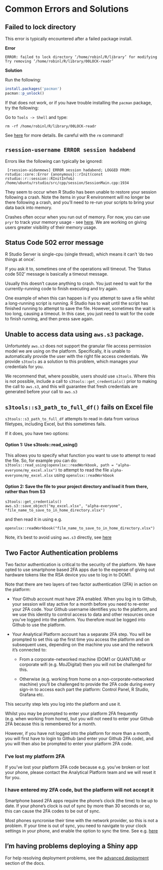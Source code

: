 # Common Errors and Solutions 

## Failed to lock directory

This error is typically encountered after a failed package install. 

**Error**
```
ERROR: failed to lock directory ‘/home/robinl/R/library’ for modifying
Try removing ‘/home/robinl/R/library/00LOCK-readr’
```

**Solution**

Run the following:
```r
install.packages('pacman')
pacman::p_unlock()
```

If that does not work, or if you have trouble installing the `pacman` package, try the following:

Go to  `Tools -> Shell` and type:

`rm -rf /home/robinl/R/library/00LOCK-readr`

See [here](http://linuxcommand.org/man_pages/rm1.html) for more details.  Be careful with the `rm` command!

## `rsession-username ERROR session hadabend` 

Errors like the following can typically be ignored:

```
 [rsession-aidanmews] ERROR session hadabend; LOGGED FROM: rstudio::core::Error {anonymous}::rInit(const rstudio::r::session::RInitInfo&) /home/ubuntu/rstudio/src/cpp/session/SessionMain.cpp:1934
```

They seem to occur when R Studio has been unable to restore your session following a crash.  Note the items in your R environment will no longer be there following a crash, and you'll need to re-run your scripts to bring your data back into memory.

Crashes often occur when you run out of memory.  For now, you can use `pryr` to track your memory usage - see [here](https://rdrr.io/cran/pryr/man/mem_used.html).  We are working on giving users greater visibility of their memory usage.

## Status Code 502 error message

R Studio Server is single-cpu (single thread), which means it can’t ‘do two things at once’.

If you ask it to, sometimes one of the operations will timeout.  The 'Status code 502' message is basically a timeout message.

Usually this doesn't cause anything to crash.  You just need to wait for the currently-running code to finish executing and try again.

One example of when this can happen is if you attempt to save a file whilst a long-running script is running.  R Studio has to wait until the script has finished running to attempt to save the file.  However, sometimes the wait is too long, causing a timeout.  In this case, you just need to wait for the code to finish running, and then press save again.


## Unable to access data using `aws.s3` package.

Unfortuntely `aws.s3` does not support the granular file access permission model we are using on the platform.  Specifically, it is unable to automatically provide the user with the right file access credentials.  We provide `s3tools` as a solution to this problem, which manages your credentials for you.

We recommend that, where possible, users should use `s3tools`.  Where this is not possible, include a call to `s3tools::get_credentials()` prior to making the call to `aws.s3`, and this will guarantee that fresh credentials are generated before your call to `aws.s3`

## `s3tools::s3_path_to_full_df()` fails on Excel file

`s3tools::s3_path_to_full_df` attempts to read in data from various filetypes, including Excel, but this sometimes fails.

If it does, you have two options:

#### Option 1:  Use s3tools::read_using()

This allows you to specify what function you want to use to attempt to read the file. So, for example you can do: 
`s3tools::read_using(openxlsx::readWorkbook, path = "alpha-everyone/my_excel.xlsx")` to attempt to read the file `alpha-everyone/my_excel.xlsx` using `openxlsx::readWorkbook`

#### Option 2:  Save the file to your project directory and load it from there, rather than from S3
```
s3tools::get_credentials()
aws.s3::save_object("my_excel.xlsx", "alpha-everyone", "file_name_to_save_to_in_home_directory.xlsx")
```

and then read it in using e.g.

`openxlsx::readWorkbook("file_name_to_save_to_in_home_directory.xlsx")`

Note, it's best to avoid using `aws.s3` directly, see [here](https://github.com/moj-analytical-services/platform_user_guidance/blob/master/05-errors.Rmd#unable-to-access-data-using-awss3-package)

## Two Factor Authentication problems

Two factor authentication is critical to the security of the platform.  We have opted to use smartphone based 2FA apps due to the expense of giving out hardware tokens like the RSA device you use to log in to DOM1.

Note that there are two layers of two factor authentication (2FA) in action on the platform:

* Your Github account must have 2FA enabled.  When you log in to Github, your session will stay active for a month before you need to re-enter your 2FA code.  Your Github username identifies you to the platform, and we use this identity to control access to data and other resources once you've logged into the platform.  You therefore must be logged into Github to use the platform.

* Your Analytical Platform account has a separate 2FA step.  You will be prompted to set this up the first time you access the platform and on subsequent uses, depending on the machine you use and the network it's connected to:

    * From a corporate-networked machine (DOM1 or QUANTUM) or corporate wifi (e.g. MoJDigital) then you will not be challenged for this.

    * Otherwise (e.g. working from home on a non-corporate-networked machine) you'll be challenged to provide the 2FA code during every sign-in to access each part the platform: Control Panel, R Studio, Grafana etc.

This security step lets you log into the platform and use it.

Whilst you may be prompted to enter your platform 2FA frequently (e.g. when working from home), but you will not need to enter your Github 2FA because this is remembered for a month.

However, if you have not logged into the platform for more than a month, you will first have to login to Github (and enter your Github 2FA code), and you will then also be prompted to enter your platform 2FA code.

### I've lost my platform 2FA

If you've lost your platform 2FA code because e.g. you've broken or lost your phone, please contact the Analytical Platform team and we will reset it for you.

### I have entered my 2FA code, but the platform will not accept it

Smartphone based 2FA apps require the phone's clock (the time) to be up to date.  If your phone's clock is out of sync by more than 30 seconds or so, this can cause the 2FA codes to be out of sync.  

Most phones syncronise their time with the network provider, so this is not a problem.  If your time is out of sync, you need to navigate to your clock settings in your phone, and enable the option to sync the time.  See e.g. [here](https://android.stackexchange.com/questions/114644/how-to-force-a-time-date-update-in-my-phone)

## I'm having problems deploying a Shiny app

For help resolving deployment problems, see the [advanced deployment](https://moj-analytical-services.github.io/platform_user_guidance/deploying-a-shiny-app.html#advanced-deployment) section of the docs.

